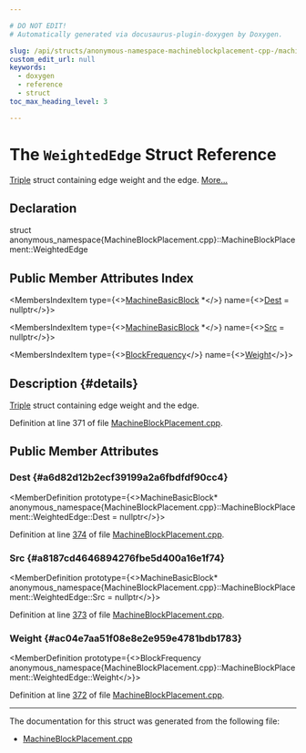 ```yaml
---

# DO NOT EDIT!
# Automatically generated via docusaurus-plugin-doxygen by Doxygen.

slug: /api/structs/anonymous-namespace-machineblockplacement-cpp-/machineblockplacement/weightededge
custom_edit_url: null
keywords:
  - doxygen
  - reference
  - struct
toc_max_heading_level: 3

---
```





# The `WeightedEdge` Struct Reference

<DoxygenPage pluginConfig={pluginConfig}>

<a href="/docs/api/classes/llvm/triple">Triple</a> struct containing edge weight and the edge. <a href="#details">More...</a>

## Declaration

<CodeBlock>struct anonymous_namespace{MachineBlockPlacement.cpp}::MachineBlockPlacement::WeightedEdge</CodeBlock>

## Public Member Attributes Index

<MembersIndex>

<MembersIndexItem
  type={<><a href="/docs/api/classes/llvm/machinebasicblock">MachineBasicBlock</a> &#42;</>}
  name={<><a href="#a6d82d12b2ecf39199a2a6fbdfdf90cc4">Dest</a> = nullptr</>}>
</MembersIndexItem>

<MembersIndexItem
  type={<><a href="/docs/api/classes/llvm/machinebasicblock">MachineBasicBlock</a> &#42;</>}
  name={<><a href="#a8187cd4646894276fbe5d400a16e1f74">Src</a> = nullptr</>}>
</MembersIndexItem>

<MembersIndexItem
  type={<><a href="/docs/api/classes/llvm/blockfrequency">BlockFrequency</a></>}
  name={<><a href="#ac04e7aa51f08e8e2e959e4781bdb1783">Weight</a></>}>
</MembersIndexItem>

</MembersIndex>

## Description {#details}

<a href="/docs/api/classes/llvm/triple">Triple</a> struct containing edge weight and the edge.

Definition at line 371 of file <a href="/docs/api/files/lib/lib/codegen/machineblockplacement-cpp">MachineBlockPlacement.cpp</a>.

<SectionDefinition>

## Public Member Attributes

### Dest {#a6d82d12b2ecf39199a2a6fbdfdf90cc4}

<MemberDefinition
  prototype={<>MachineBasicBlock&#42; anonymous&#95;namespace&#123;MachineBlockPlacement.cpp&#125;::MachineBlockPlacement::WeightedEdge::Dest = nullptr</>}>

Definition at line <a href="/docs/api/files/lib/lib/codegen/machineblockplacement-cpp/#l00374">374</a> of file <a href="/docs/api/files/lib/lib/codegen/machineblockplacement-cpp">MachineBlockPlacement.cpp</a>.
</MemberDefinition>

### Src {#a8187cd4646894276fbe5d400a16e1f74}

<MemberDefinition
  prototype={<>MachineBasicBlock&#42; anonymous&#95;namespace&#123;MachineBlockPlacement.cpp&#125;::MachineBlockPlacement::WeightedEdge::Src = nullptr</>}>

Definition at line <a href="/docs/api/files/lib/lib/codegen/machineblockplacement-cpp/#l00373">373</a> of file <a href="/docs/api/files/lib/lib/codegen/machineblockplacement-cpp">MachineBlockPlacement.cpp</a>.
</MemberDefinition>

### Weight {#ac04e7aa51f08e8e2e959e4781bdb1783}

<MemberDefinition
  prototype={<>BlockFrequency anonymous&#95;namespace&#123;MachineBlockPlacement.cpp&#125;::MachineBlockPlacement::WeightedEdge::Weight</>}>

Definition at line <a href="/docs/api/files/lib/lib/codegen/machineblockplacement-cpp/#l00372">372</a> of file <a href="/docs/api/files/lib/lib/codegen/machineblockplacement-cpp">MachineBlockPlacement.cpp</a>.
</MemberDefinition>

</SectionDefinition>

<hr/>

The documentation for this struct was generated from the following file:

<ul>
<li><a href="/docs/api/files/lib/lib/codegen/machineblockplacement-cpp">MachineBlockPlacement.cpp</a></li>
</ul>

</DoxygenPage>
